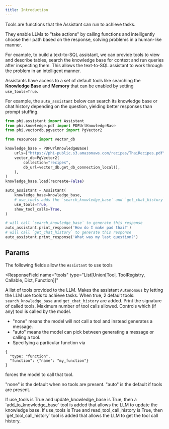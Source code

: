 ```yaml
---
title: Introduction
---
```


Tools are functions that the Assistant can run to achieve tasks.

They enable LLMs to "take actions" by calling functions and intelligently choose their path based on the response, solving problems in a human-like manner.

For example, to build a text-to-SQL assistant, we can provide tools to view and describe tables, search the knowledge base for context and run queries after inspecting them. This allows the text-to-SQL assistant to work through the problem in an intelligent manner.

Assistants have access to a set of default tools like searching the **Knowledge Base** and **Memory** that can be enabled by setting `use_tools=True`.

For example, the `auto_assistant` below can search its knowledge base or chat history depending on the question, yielding better responses than prompt stuffing.

```python auto_assistant.py
from phi.assistant import Assistant
from phi.knowledge.pdf import PDFUrlKnowledgeBase
from phi.vectordb.pgvector import PgVector2

from resources import vector_db

knowledge_base = PDFUrlKnowledgeBase(
    urls=["https://phi-public.s3.amazonaws.com/recipes/ThaiRecipes.pdf"],
    vector_db=PgVector2(
        collection="recipes",
        db_url=vector_db.get_db_connection_local(),
    ),
)
knowledge_base.load(recreate=False)

auto_assistant = Assistant(
    knowledge_base=knowledge_base,
    # use_tools adds the `search_knowledge_base` and `get_chat_history` functions
    use_tools=True,
    show_tool_calls=True,
)

# will call `search_knowledge_base` to generate this response
auto_assistant.print_response('How do I make pad thai?')
# will call `get_chat_history` to generate this response
auto_assistant.print_response('What was my last question?')
```

## Params

The following fields allow the `Assistant` to use tools

<ResponseField
  name="tools"
  type="List[Union[Tool, ToolRegistry, Callable, Dict, Function]]"
>
  A list of tools provided to the LLM.
</ResponseField>
<ResponseField name="use_tools" type="bool" default="False">
  Makes the assistant `Autonomous` by letting the LLM use tools to achieve
  tasks. When true, 2 default tools: `search_knowledge_base` and `get_chat_history` are added.
</ResponseField>
<ResponseField name="show_tool_calls" type="bool" default="False">
  Print the signature of called tools.
</ResponseField>
<ResponseField name="tool_call_limit" type="int">
  Maximum number of tool calls allowed.
</ResponseField>
<ResponseField name="tool_choice" type="Union[str, Dict[str, Any]]">
  Controls which (if any) tool is called by the model.
  - "none" means the model will not call a tool and instead generates a message.
  - "auto" means the model can pick between generating a message or calling a tool.
  - Specifying a particular function via
  ```
  {
    "type: "function",
    "function": {"name": "my_function"}
  }
  ```
  forces the model to call that tool.

"none" is the default when no tools are present. "auto" is the default if tools are present.

</ResponseField>
<ResponseField name="update_knowledge_base" type="bool" default="False">
  If use_tools is True and update_knowledge_base is True, then a `add_to_knowledge_base` tool is added that allows the LLM to update the knowledge base.
</ResponseField>
<ResponseField name="read_tool_call_history" type="bool" default="False">
  If use_tools is True and read_tool_call_history is True, then `get_tool_call_history` tool is added that allows the LLM to get the tool call history.
</ResponseField>
